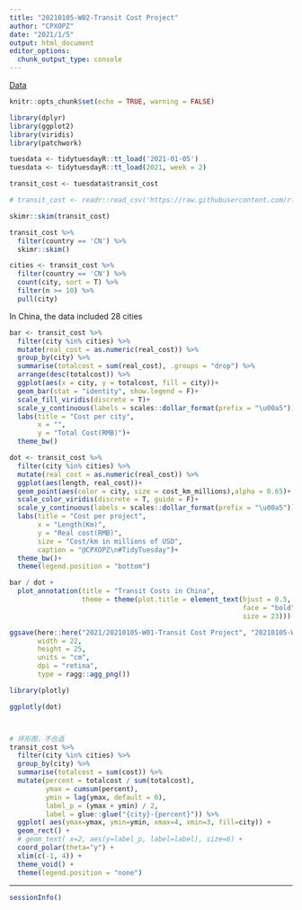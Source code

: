 ```yaml
---
title: "20210105-W02-Transit Cost Project"
author: "CPXOPZ"
date: "2021/1/5"
output: html_document
editor_options: 
  chunk_output_type: console
---
```


[Data](https://github.com/rfordatascience/tidytuesday/blob/master/data/2021/2021-01-05)

```r
knitr::opts_chunk$set(echo = TRUE, warning = FALSE)
```

```r
library(dplyr)
library(ggplot2)
library(viridis)
library(patchwork)
```

```r
tuesdata <- tidytuesdayR::tt_load('2021-01-05')
tuesdata <- tidytuesdayR::tt_load(2021, week = 2)

transit_cost <- tuesdata$transit_cost

# transit_cost <- readr::read_csv('https://raw.githubusercontent.com/rfordatascience/tidytuesday/master/data/2021/2021-01-05/transit_cost.csv')
```

```r
skimr::skim(transit_cost)

transit_cost %>% 
  filter(country == 'CN') %>% 
  skimr::skim()

cities <- transit_cost %>% 
  filter(country == 'CN') %>% 
  count(city, sort = T) %>% 
  filter(n >= 10) %>% 
  pull(city)
```

In China, the data included 28 cities

```r
bar <- transit_cost %>% 
  filter(city %in% cities) %>% 
  mutate(real_cost = as.numeric(real_cost)) %>% 
  group_by(city) %>% 
  summarise(totalcost = sum(real_cost), .groups = "drop") %>% 
  arrange(desc(totalcost)) %>% 
  ggplot(aes(x = city, y = totalcost, fill = city))+
  geom_bar(stat = "identity", show.legend = F)+
  scale_fill_viridis(discrete = T)+
  scale_y_continuous(labels = scales::dollar_format(prefix = "\u00a5"))+
  labs(title = "Cost per city",
       x = "",
       y = "Total Cost(RMB)")+
  theme_bw()

dot <- transit_cost %>% 
  filter(city %in% cities) %>% 
  mutate(real_cost = as.numeric(real_cost)) %>% 
  ggplot(aes(length, real_cost))+
  geom_point(aes(color = city, size = cost_km_millions),alpha = 0.65)+
  scale_color_viridis(discrete = T, guide = F)+
  scale_y_continuous(labels = scales::dollar_format(prefix = "\u00a5"))+
  labs(title = "Cost per project",
       x = "Length(Km)",
       y = "Real cost(RMB)",
       size = "Cost/km in millions of USD",
       caption = "@CPXOPZ\n#TidyTuesday")+
  theme_bw()+
  theme(legend.position = "bottom")

bar / dot +
  plot_annotation(title = "Transit Costs in China",
                  theme = theme(plot.title = element_text(hjust = 0.5,
                                                          face = "bold",
                                                          size = 23)))

ggsave(here::here("2021/20210105-W01-Transit Cost Project", "20210105-W01-Transit_Cost_Project.png"),
       width = 22,
       height = 25,
       units = "cm",
       dpi = "retina",
       type = ragg::agg_png())

library(plotly)

ggplotly(dot)



# 环形图，不合适
transit_cost %>% 
  filter(city %in% cities) %>% 
  group_by(city) %>% 
  summarise(totalcost = sum(cost)) %>% 
  mutate(percent = totalcost / sum(totalcost),
         ymax = cumsum(percent),
         ymin = lag(ymax, default = 0),
         label_p = (ymax + ymin) / 2,
         label = glue::glue("{city}-{percent}")) %>% 
  ggplot( aes(ymax=ymax, ymin=ymin, xmax=4, xmin=3, fill=city)) +
  geom_rect() +
  # geom_text( x=2, aes(y=label_p, label=label), size=6) + 
  coord_polar(theta="y") +
  xlim(c(-1, 4)) +
  theme_void() +
  theme(legend.position = "none")
```

***

```r
sessionInfo()
```